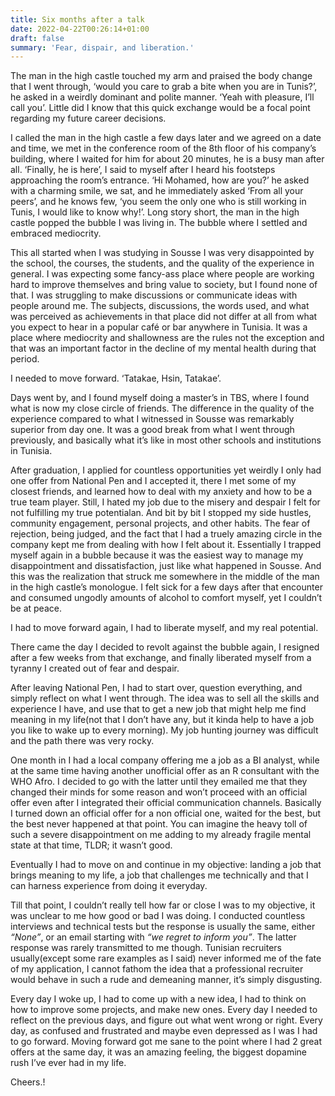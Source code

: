 ```yaml
---
title: Six months after a talk
date: 2022-04-22T00:26:14+01:00
draft: false
summary: 'Fear, dispair, and liberation.'
---
```



The man in the high castle touched my arm and praised the body change that I went through, 'would you care to grab a bite when you are in Tunis?', he asked in a weirdly dominant and polite manner. 'Yeah with pleasure, I'll call you'. Little did I know that this quick exchange would be a focal point regarding my future career decisions. 

I called the man in the high castle a few days later and we agreed on a date and time, we met in the conference room of the 8th floor of his company's building, where I waited for him for about 20 minutes, he is a busy man after all. 'Finally, he is here', I said to myself after I heard his footsteps approaching the room's entrance. 'Hi Mohamed, how are you?' he asked with a charming smile, we sat, and he immediately asked 'From all your peers', and he knows few, 'you seem the only one who is still working in Tunis, I would like to know why!'. Long story short, the man in the high castle popped the bubble I was living in. The bubble where I settled and embraced mediocrity.

This all started when I was studying in Sousse I was very disappointed by the school, the courses, the students, and the quality of the experience in general. I was expecting some fancy-ass place where people are working hard to improve themselves and bring value to society, but I found none of that. I was struggling to make discussions or communicate ideas with people around me. The subjects, discussions, the words used, and what was perceived as achievements in that place did not differ at all from what you expect to hear in a popular café or bar anywhere in Tunisia. It was a place where mediocrity and shallowness are the rules not the exception and that was an important factor in the decline of my mental health during that period. 

I needed to move forward. 'Tatakae, Hsin, Tatakae'.

Days went by, and I found myself doing a master's in TBS, where I found what is now my close circle of friends. The difference in the quality of the experience compared to what I witnessed in Sousse was remarkably superior from day one. It was a good break from what I went through previously, and basically what it's like in most other schools and institutions in Tunisia. 
  
After graduation, I applied for countless opportunities yet weirdly I only had one offer from National Pen and I accepted it, there I met some of my closest friends, and learned how to deal with my anxiety and how to be a true team player. Still, I hated my job due to the misery and despair I felt for not fulfilling my true potentialan. And bit by bit I stopped my side hustles, community engagement, personal projects, and other habits. The fear of rejection, being judged, and the fact that I had a truely amazing circle in the company kept me from dealing with how I felt about it. Essentially I trapped myself again in a bubble because it was the easiest way to manage my disappointment and dissatisfaction, just like what happened in Sousse. And this was the realization that struck me somewhere in the middle of the man in the high castle's monologue. I felt sick for a few days after that encounter and consumed ungodly amounts of alcohol to comfort myself, yet I couldn't be at peace. 

I had to move forward again, I had to liberate myself, and my real potential.

There came the day I decided to revolt against the bubble again, I resigned after a few weeks from that exchange, and finally liberated myself from a tyranny I created out of fear and despair. 

After leaving National Pen, I had to start over, question everything, and simply reflect on what I went through. The idea was to sell all the skills and experience I have, and use that to get a new job that might help me find meaning in my life(not that I don't have any, but it kinda help to have a job you like to wake up to every morning). My job hunting journey was difficult and the path there was very rocky. 

One month in I had a local company offering me a job as a BI analyst, while at the same time having another unofficial offer as an R consultant with the WHO Afro. I decided to go with the latter until they emailed me that they changed their minds for some reason and won't proceed with an official offer even after I integrated their official communication channels. Basically I turned down an official offer for a non official one, waited for the best, but the best never happened at that point. You can imagine the heavy toll of such a severe disappointment on me adding to my already fragile mental state at that time, TLDR; it wasn't good. 

Eventually I had to move on and continue in my objective: landing a job that brings meaning to my life, a job that challenges me technically and that I can harness experience from doing it everyday. 

Till that point, I couldn't really tell how far or close I was to my objective, it was unclear to me how good or bad I was doing. I conducted countless interviews and technical tests but the response is usually the same, either *"None"*, or an email starting with *"we regret to inform you"*. The latter response was rarely transmitted to me though. Tunisian recruiters usually(except some rare examples as I said) never informed me of the fate of my application, I cannot fathom the idea that a professional recruiter would behave in such a rude and demeaning manner, it's simply disgusting.

Every day I woke up, I had to come up with a new idea, I had to think on how to improve some projects, and make new ones. Every day I needed to reflect on the previous days, and figure out what went wrong or right. Every day, as confused and frustrated and maybe even depressed as I was I had to go forward. Moving forward got me sane to the point where I had 2 great offers at the same day, it was an amazing feeling, the biggest dopamine rush I've ever had in my life. 


Cheers.!


